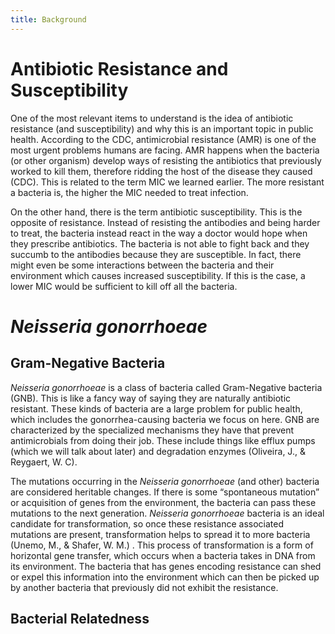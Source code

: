 ```yaml
---
title: Background
---
```


# Antibiotic Resistance and Susceptibility

One of the most relevant items to understand is the idea of antibiotic resistance (and susceptibility) and why this is an important topic in public health. According to the CDC, antimicrobial resistance (AMR) is one of the most urgent problems humans are facing. AMR happens when the bacteria (or other organism) develop ways of resisting the antibiotics that previously worked to kill them, therefore ridding the host of the disease they caused (CDC). This is related to the term MIC we learned earlier. The more resistant a bacteria is, the higher the MIC needed to treat infection.

On the other hand, there is the term antibiotic susceptibility. This is the opposite of resistance. Instead of resisting the antibodies and being harder to treat, the bacteria instead react in the way a doctor would hope when they prescribe antibiotics. The bacteria is not able to fight back and they succumb to the antibodies because they are susceptible. In fact, there might even be some interactions between the bacteria and their environment which causes increased susceptibility. If this is the case, a lower MIC would be sufficient to kill off all the bacteria.

# *Neisseria gonorrhoeae*

## Gram-Negative Bacteria

*Neisseria gonorrhoeae* is a class of bacteria called Gram-Negative bacteria (GNB). This is like a fancy way of saying they are naturally antibiotic resistant. These kinds of bacteria are a large problem for public health, which includes the gonorrhea-causing bacteria we focus on here. GNB are characterized by the specialized mechanisms they have that prevent antimicrobials from doing their job. These include things like efflux pumps (which we will talk about later) and degradation enzymes (Oliveira, J., & Reygaert, W. C). 

The mutations occurring in the  *Neisseria gonorrhoeae* (and other) bacteria are considered heritable changes. If there is some “spontaneous mutation” or acquisition of genes from the environment, the bacteria can pass these mutations to the next generation. *Neisseria gonorrhoeae* bacteria is an ideal candidate for transformation, so once these resistance associated mutations are present, transformation helps to spread it to more bacteria (Unemo, M., & Shafer, W. M.) . This process of transformation is a form of horizontal gene transfer, which occurs when a bacteria takes in DNA from its environment. The bacteria that has genes encoding resistance can shed or expel this information into the environment which can then be picked up by another bacteria that previously did not exhibit the resistance. 

## Bacterial Relatedness

